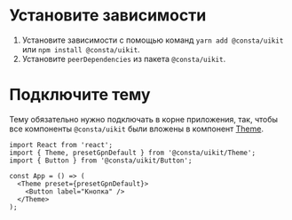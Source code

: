 # Установите зависимости

1. Установите зависимости с помощью команд `yarn add @consta/uikit` или `npm install @consta/uikit`.
2. Установите `peerDependencies` из пакета `@consta/uikit`.

# Подключите тему

Тему обязательно нужно подключать в корне приложения, так, чтобы все компоненты `@consta/uikit` были вложены в компонент [Theme](##LIBS.LIB.STAND/lib:uikit/stand:components-theme-stable).

```tsx
import React from 'react';
import { Theme, presetGpnDefault } from '@consta/uikit/Theme';
import { Button } from '@consta/uikit/Button';

const App = () => (
  <Theme preset={presetGpnDefault}>
    <Button label="Кнопка" />
  </Theme>
);
```
